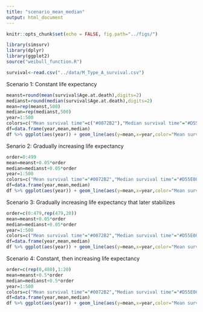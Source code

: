 ---
title: "scenario_mean_median"
output: html_document
---

```{r setup, include=FALSE}
knitr::opts_chunk$set(echo = FALSE, fig.path="../figs/")
```

```{r loadpackage,ehco=FALSE}
library(simsurv)
library(dplyr)
library(ggplot2)
source("weibull_function.R")
```

```{r read data,include=FALSE}
survival<-read.csv("../data/M_Type_A_survival.csv")
```

Scenario 1: Constant life expectancy

```{r constant,echo=FALSE}
meanst=round(mean(survival$Age.at.death),digits=2)
medianst=round(median(survival$Age.at.death),digits=2)
mean=rep(meanst,500)
median=rep(medianst,500)
year=1:500
colors=c("Mean survival time"=c("#0072B2"),"Median survival time"="#D55E00")
df=data.frame(year,mean,median)
df %>% ggplot(aes(year)) + geom_line(aes(y=mean,x=year,color="Mean survival time")) + geom_line(aes(y=median,x=year,color = "Median survival time"),linetype= "dashed")+ylim(0,30)+scale_x_continuous(breaks=c(1,465,500),labels=c("1","465","500"))+scale_color_manual(values = colors)+ylab("Value")+xlab("Year")+geom_text(aes(label=c("25.3"),x=510,y=mean,color="Mean survival time"),size=4.5,show.legend=F)+geom_text(aes(label=c("20.8"),x=510,y=median,color="Median survival time"),size=4.5,show.legend=F)+theme_bw(base_size = 15,base_family = "")+theme(axis.text.x = element_text(angle = 70, hjust = 1, vjust = 0.5),legend.title=element_blank())+guides(color = guide_legend(override.aes = list(linetype = c("solid", "dashed"))))
```

Senario 2: Gradually increasing life expectancy

```{r increasing500,echo=FALSE}
order=0:499
mean=meanst+0.05*order
median=medianst+0.05*order
year=1:500
colors=c("Mean survival time"="#0072B2","Median survival time"="#D55E00")
df=data.frame(year,mean,median)
df %>% ggplot(aes(year)) + geom_line(aes(y=mean,x=year,color="Mean survival time")) + geom_line(aes(y=median,x=year,color = "Median survival time"),linetype="dashed")+scale_x_continuous(breaks=c(1,465,500),labels=c("0","465","500"))+scale_color_manual(values = colors)+ylab("Value")+xlab("Year")+geom_text(aes(label=mean[1],x=-1,y=mean[1],color="Mean survival time"),size=3.8,show.legend=F)+geom_text(aes(label=median[1],x=-1,y=median[1],color="Median survival time"),size=3.8,show.legend=F)+geom_text(aes(label=mean[500],x=510,y=mean[500],color="Mean survival time"),size=3.8,show.legend=F)+geom_text(aes(label=median[500],x=510,y=median[500],color="Median survival time"),size=3.8,show.legend=F)+ylim(0,52)+labs(colour="")+theme_bw(base_size = 15,base_family = "")+theme(axis.text.x = element_text(angle = 70, hjust = 1, vjust = 0.5),legend.title=element_blank())+guides(color = guide_legend(override.aes = list(linetype = c("solid", "dashed"))))
```

Scenario 3: Gradually increasing life expectancy that later stabilizes

```{r increasing first 100yrs,echo=FALSE}
order=c(0:479,rep(479,20))
mean=meanst+0.05*order
median=medianst+0.05*order
year=1:500
colors=c("Mean survival time"="#0072B2","Median survival time"="#D55E00")
df=data.frame(year,mean,median)
df %>% ggplot(aes(year)) + geom_line(aes(y=mean,x=year,color="Mean survival time")) + geom_line(aes(y=median,x=year,color = "Median survival time"),linetype="dashed")+scale_x_continuous(breaks=c(1,100,480,500),labels=c("1","100","480","500"))+scale_color_manual(values = colors)+ylab("Value")+xlab("Year")+geom_text(aes(label=mean[1],x=-1,y=mean[1],color="Mean survival time"),size=3.8,show.legend=F)+geom_text(aes(label=median[1],x=-1,y=median[1],color="Median survival time"),size=3.8,show.legend=F)+geom_text(aes(label=mean[500],x=510,y=mean[500],color="Mean survival time"),size=3.8,show.legend=F)+geom_text(aes(label=median[500],x=510,y=median[500],color="Median survival time"),size=3.8,show.legend=F)+ylim(0,51)+theme_bw(base_size = 15,base_family = "")+theme(axis.text.x = element_text(angle = 70, hjust = 1, vjust = 0.5),legend.title=element_blank())+guides(color = guide_legend(override.aes = list(linetype = c("solid", "dashed"))))
```

Scenario 4: Constant, then increasing life expectancy

```{r increasing last 20yrs,echo=FALSE}
order=c(rep(0,480),1:20)
mean=meanst+0.5*order
median=medianst+0.5*order
year=1:500
colors=c("Mean survival time"="#0072B2","Median survival time"="#D55E00")
df=data.frame(year,mean,median)
df %>% ggplot(aes(year)) + geom_line(aes(y=mean,x=year,color="Mean survival time")) + geom_line(aes(y=median,x=year,color = "Median survival time"),linetype="dashed")+scale_x_continuous(breaks=c(1,480,500),labels=c("1","480","500"))+scale_color_manual(values = colors)+ylab("Value")+xlab("Year")+geom_text(aes(label=mean[1],x=-2,y=mean[1],color="Mean survival time"),size=4.5,show.legend=F)+geom_text(aes(label=median[1],x=-2,y=median[1],color="Median survival time"),size=4.5,show.legend=F)+geom_text(aes(label=mean[500],x=510,y=mean[500],color="Mean survival time"),size=4.5,show.legend=F)+geom_text(aes(label=median[500],x=510,y=median[500],color="Median survival time"),size=4.5,show.legend=F)+ylim(0,36)+theme_bw(base_size = 15,base_family = "")+theme(axis.text.x = element_text(angle = 70, hjust = 1, vjust = 0.5),legend.title=element_blank())+guides(color = guide_legend(override.aes = list(linetype = c("solid", "dashed"))))
```